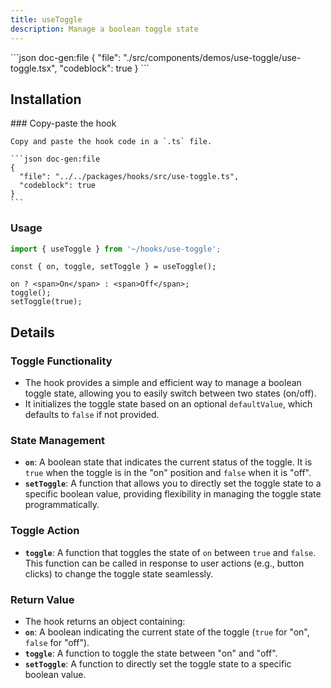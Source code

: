 ```yaml
---
title: useToggle
description: Manage a boolean toggle state
---
```


<ComponentPreview name='use-toggle'>
```json doc-gen:file
{
  "file": "./src/components/demos/use-toggle/use-toggle.tsx",
  "codeblock": true
}
```
</ComponentPreview>

## Installation

<Steps>

  <Step>
    ### Copy-paste the hook

    Copy and paste the hook code in a `.ts` file.

    ```json doc-gen:file
    {
      "file": "../../packages/hooks/src/use-toggle.ts",
      "codeblock": true
    }
    ```

  </Step>

</Steps>

### Usage

```ts
import { useToggle } from '~/hooks/use-toggle';
```

```tsx
const { on, toggle, setToggle } = useToggle();

on ? <span>On</span> : <span>Off</span>;
toggle();
setToggle(true);
```

## Details

### Toggle Functionality

- The hook provides a simple and efficient way to manage a boolean toggle state, allowing you to easily switch between two states (on/off).
- It initializes the toggle state based on an optional `defaultValue`, which defaults to `false` if not provided.

### State Management

- **`on`**: A boolean state that indicates the current status of the toggle. It is `true` when the toggle is in the "on" position and `false` when it is "off".
- **`setToggle`**: A function that allows you to directly set the toggle state to a specific boolean value, providing flexibility in managing the toggle state programmatically.

### Toggle Action

- **`toggle`**: A function that toggles the state of `on` between `true` and `false`. This function can be called in response to user actions (e.g., button clicks) to change the toggle state seamlessly.

### Return Value

- The hook returns an object containing:
- **`on`**: A boolean indicating the current state of the toggle (`true` for "on", `false` for "off").
- **`toggle`**: A function to toggle the state between "on" and "off".
- **`setToggle`**: A function to directly set the toggle state to a specific boolean value.
